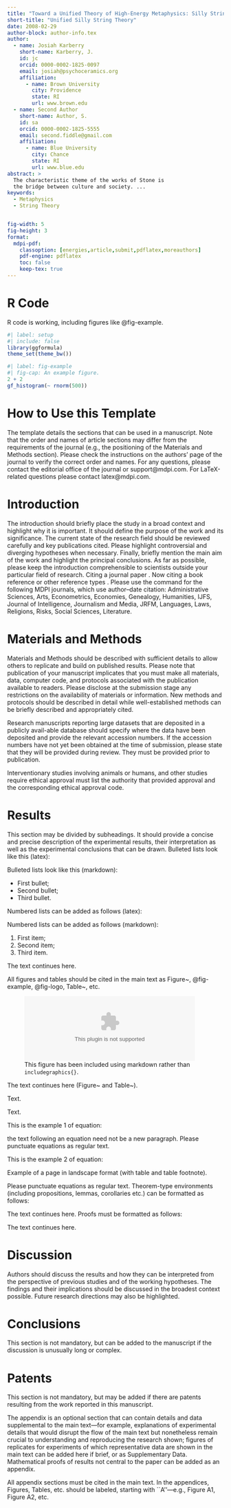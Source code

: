 ```yaml
---
title: "Toward a Unified Theory of High-Energy Metaphysics: Silly String Theory"
short-title: "Unified Silly String Theory"
date: 2008-02-29
author-block: author-info.tex
author:
  - name: Josiah Karberry
    short-name: Karberry, J.
    id: jc
    orcid: 0000-0002-1825-0097
    email: josiah@psychoceramics.org
    affiliation: 
      - name: Brown University
        city: Providence
        state: RI
        url: www.brown.edu
  - name: Second Author 
    short-name: Author, S.
    id: sa
    orcid: 0000-0002-1825-5555
    email: second.fiddle@gmail.com
    affiliation: 
      - name: Blue University
        city: Chance
        state: RI
        url: www.blue.edu
abstract: > 
  The characteristic theme of the works of Stone is 
  the bridge between culture and society. ...
keywords:
  - Metaphysics
  - String Theory


fig-width: 5
fig-height: 3
format: 
  mdpi-pdf:
    classoption: [energies,article,submit,pdflatex,moreauthors]
    pdf-engine: pdflatex
    toc: false
    keep-tex: true
---
```


# R Code

R code is working, including figures like @fig-example.

```r
#| label: setup
#| include: false
library(ggformula)
theme_set(theme_bw())
```

```r
#| label: fig-example
#| fig-cap: An example figure.
2 + 2
gf_histogram(~ rnorm(500))
```

# How to Use this Template

The template details the sections that can be used in a manuscript. Note that the order and names of article sections may differ from the requirements of the journal (e.g., the positioning of the Materials and Methods section). Please check the instructions on the authors' page of the journal to verify the correct order and names. For any questions, please contact the editorial office of the journal or support@mdpi.com. For LaTeX-related questions please contact latex@mdpi.com.\endnote{This is an endnote.} 

<!-- To use endnotes, please un-comment \printendnotes below (before References). Only journal Laws uses \footnote. -->

<!-- The order of the section titles is different for some journals. Please refer to the "Instructions for Authors” on the journal homepage. -->


# Introduction

The introduction should briefly place the study in a broad context and highlight why it is important. It should define the purpose of the work and its significance. The current state of the research field should be reviewed carefully and key publications cited. Please highlight controversial and diverging hypotheses when necessary. Finally, briefly mention the main aim of the work and highlight the principal conclusions. As far as possible, please keep the introduction comprehensible to scientists outside your particular field of research. Citing a journal paper \cite{ref-journal}. Now citing a book reference \cite{ref-book1,ref-book2} or other reference types \cite{ref-unpublish,ref-communication,ref-proceeding}. Please use the command \citep{ref-thesis,ref-url} for the following MDPI journals, which use author--date citation: Administrative Sciences, Arts, Econometrics, Economies, Genealogy, Humanities, IJFS, Journal of Intelligence, Journalism and Media, JRFM, Languages, Laws, Religions, Risks, Social Sciences, Literature.

# Materials and Methods

Materials and Methods should be described with sufficient details to allow others to replicate and build on published results. Please note that publication of your manuscript implicates that you must make all materials, data, computer code, and protocols associated with the publication available to readers. Please disclose at the submission stage any restrictions on the availability of materials or information. New methods and protocols should be described in detail while well-established methods can be briefly described and appropriately cited.

Research manuscripts reporting large datasets that are deposited in a publicly avail-able database should specify where the data have been deposited and provide the relevant accession numbers. If the accession numbers have not yet been obtained at the time of submission, please state that they will be provided during review. They must be provided prior to publication.

Interventionary studies involving animals or humans, and other studies require ethical approval must list the authority that provided approval and the corresponding ethical approval code.
\begin{quote}
This is an example of a quote.
\end{quote}


# Results

This section may be divided by subheadings. It should provide a concise and precise description of the experimental results, their interpretation as well as the experimental conclusions that can be drawn.
\subsection{Subsection}
\subsubsection{Subsubsection}

Bulleted lists look like this (latex):
\begin{itemize}
\item	First bullet;
\item	Second bullet;
\item	Third bullet.
\end{itemize}

Bulleted lists look like this (markdown):

* First bullet;
* Second bullet;
* Third bullet.


Numbered lists can be added as follows (latex):
\begin{enumerate}
\item	First item; 
\item	Second item;
\item	Third item.
\end{enumerate}

Numbered lists can be added as follows (markdown):

1. First item;
1. Second item;
1. Third item.

The text continues here. 

\subsection{Figures, Tables and Schemes}

All figures and tables should be cited in the main text as 
Figure~\ref{fig1}, @fig-example, @fig-logo, Table~\ref{tab1}, etc.

![This figure has been included using markdown rather than `includegraphics{}`. ](logo-mdpi.eps){width=10.5cm #fig-logo}

\begin{figure}[H]
\includegraphics[width=10.5 cm]{logo-mdpi}
\caption{This is a figure. Schemes follow the same formatting. If there are multiple panels, they should be listed as: (\textbf{a}) Description of what is contained in the first panel. (\textbf{b}) Description of what is contained in the second panel. Figures should be placed in the main text near to the first time they are cited. A caption on a single line should be centered.\label{fig1}}
\end{figure}   
\unskip

\begin{table}[H] 
\caption{This is a table caption. Tables should be placed in the main text near to the first time they are~cited.\label{tab1}}
\newcolumntype{C}{>{\centering\arraybackslash}X}
\begin{tabularx}{\textwidth}{CCC}
\toprule
\textbf{Title 1}	& \textbf{Title 2}	& \textbf{Title 3}\\
\midrule
Entry 1		& Data			& Data\\
Entry 2		& Data			& Data \textsuperscript{1}\\
\bottomrule
\end{tabularx}
\noindent{\footnotesize{\textsuperscript{1} Tables may have a footer.}}
\end{table}

The text continues here (Figure~\ref{fig2} and Table~\ref{tab2}).

<!-- % Example of a figure that spans the whole page width. The same concept works for tables, too. -->

\begin{figure}[H]
\begin{adjustwidth}{-\extralength}{0cm}
\centering
\includegraphics[width=15.5cm]{logo-mdpi}
\end{adjustwidth}
\caption{This is a wide figure.\label{fig2}}
\end{figure}  

\begin{table}[H]
\caption{This is a wide table.\label{tab2}}
	\begin{adjustwidth}{-\extralength}{0cm}
		\newcolumntype{C}{>{\centering\arraybackslash}X}
		\begin{tabularx}{\fulllength}{CCCC}
			\toprule
			\textbf{Title 1}	& \textbf{Title 2}	& \textbf{Title 3}     & \textbf{Title 4}\\
			\midrule
\multirow[m]{3}{*}{Entry 1 *}	& Data			& Data			& Data\\
			  	                   & Data			& Data			& Data\\
			             	      & Data			& Data			& Data\\
                   \midrule
\multirow[m]{3}{*}{Entry 2}    & Data			& Data			& Data\\
			  	                  & Data			& Data			& Data\\
			             	     & Data			& Data			& Data\\
                   \midrule
\multirow[m]{3}{*}{Entry 3}    & Data			& Data			& Data\\
			  	                 & Data			& Data			& Data\\
			             	    & Data			& Data			& Data\\
                  \midrule
\multirow[m]{3}{*}{Entry 4}   & Data			& Data			& Data\\
			  	                 & Data			& Data			& Data\\
			             	    & Data			& Data			& Data\\
			\bottomrule
		\end{tabularx}
	\end{adjustwidth}
	\noindent{\footnotesize{* Tables may have a footer.}}
\end{table}

\begin{listing}[H]
\caption{Title of the listing}
\rule{\columnwidth}{1pt}
\raggedright Text of the listing. In font size footnotesize, small, or normalsize. Preferred format: left aligned and single spaced. Preferred border format: top border line and bottom border line.
\rule{\columnwidth}{1pt}
\end{listing}

Text.

Text.

\subsection{Formatting of Mathematical Components}

This is the example 1 of equation:
\begin{linenomath}
\begin{equation}
a = 1,
\end{equation}
\end{linenomath}
the text following an equation need not be a new paragraph. Please punctuate equations as regular text.
<!-- %% If the documentclass option "submit" is chosen, please insert a blank line before and after any math environment (equation and eqnarray environments). This ensures correct linenumbering. The blank line should be removed when the documentclass option is changed to "accept" because the text following an equation should not be a new paragraph. -->

This is the example 2 of equation:
\begin{adjustwidth}{-\extralength}{0cm}
\begin{equation}
a = b + c + d + e + f + g + h + i + j + k + l + m + n + o + p + q + r + s + t + u + v + w + x + y + z
\end{equation}
\end{adjustwidth}

Example of a page in landscape format (with table and table footnote).

<!-- %% Table in wide page -->

\startlandscape
\begin{table}[H] 
\caption{This is a very wide table.\label{tab3}}
	\begin{tabularx}{\textwidth}{CCCC}
		\toprule
		\textbf{Title 1}	& \textbf{Title 2}	& \textbf{Title 3}	& \textbf{Title 4}\\
		\midrule
		Entry 1		& Data			& Data			& This cell has some longer content that runs over two lines.\\
		Entry 2		& Data			& Data			& Data\textsuperscript{1}\\
		\bottomrule
	\end{tabularx}
	\begin{adjustwidth}{+\extralength}{0cm}
		\noindent\footnotesize{\textsuperscript{1} This is a table footnote.}
	\end{adjustwidth}
\end{table}
\finishlandscape


Please punctuate equations as regular text. Theorem-type environments (including propositions, lemmas, corollaries etc.) can be formatted as follows:

\begin{Theorem}
Example text of a theorem.
\end{Theorem}

The text continues here. Proofs must be formatted as follows:

\begin{proof}[Proof of Theorem 1]
Text of the proof. Note that the phrase ``of Theorem 1'' is optional if it is clear which theorem is being referred to.
\end{proof}
The text continues here.

# Discussion

Authors should discuss the results and how they can be interpreted from the perspective of previous studies and of the working hypotheses. The findings and their implications should be discussed in the broadest context possible. Future research directions may also be highlighted.

# Conclusions

This section is not mandatory, but can be added to the manuscript if the discussion is unusually long or complex.

# Patents

This section is not mandatory, but may be added if there are patents resulting from the work reported in this manuscript.

\vspace{6pt} 

\supplementary{The following supporting information can be downloaded at:  \linksupplementary{s1}, Figure S1: title; Table S1: title; Video S1: title.}


\authorcontributions{For research articles with several authors, a short paragraph specifying their individual contributions must be provided. The following statements should be used ``Conceptualization, X.X. and Y.Y.; methodology, X.X.; software, X.X.; validation, X.X., Y.Y. and Z.Z.; formal analysis, X.X.; investigation, X.X.; resources, X.X.; data curation, X.X.; writing---original draft preparation, X.X.; writing---review and editing, X.X.; visualization, X.X.; supervision, X.X.; project administration, X.X.; funding acquisition, Y.Y. All authors have read and agreed to the published version of the manuscript.'', please turn to the  \href{http://img.mdpi.org/data/contributor-role-instruction.pdf}{CRediT taxonomy} for the term explanation. Authorship must be limited to those who have contributed substantially to the work~reported.}

\funding{Please add: ``This research received no external funding'' or ``This research was funded by NAME OF FUNDER grant number XXX.'' and  and ``The APC was funded by XXX''. Check carefully that the details given are accurate and use the standard spelling of funding agency names at \url{https://search.crossref.org/funding}, any errors may affect your future funding.}

\institutionalreview{In this section, you should add the Institutional Review Board Statement and approval number, if relevant to your study. You might choose to exclude this statement if the study did not require ethical approval. Please note that the Editorial Office might ask you for further information. Please add “The study was conducted in accordance with the Declaration of Helsinki, and approved by the Institutional Review Board (or Ethics Committee) of NAME OF INSTITUTE (protocol code XXX and date of approval).” for studies involving humans. OR “The animal study protocol was approved by the Institutional Review Board (or Ethics Committee) of NAME OF INSTITUTE (protocol code XXX and date of approval).” for studies involving animals. OR “Ethical review and approval were waived for this study due to REASON (please provide a detailed justification).” OR “Not applicable” for studies not involving humans or animals.}

\informedconsent{Any research article describing a study involving humans should contain this statement. Please add ``Informed consent was obtained from all subjects involved in the study.'' OR ``Patient consent was waived due to REASON (please provide a detailed justification).'' OR ``Not applicable'' for studies not involving humans. You might also choose to exclude this statement if the study did not involve humans.

Written informed consent for publication must be obtained from participating patients who can be identified (including by the patients themselves). Please state ``Written informed consent has been obtained from the patient(s) to publish this paper'' if applicable.}

\dataavailability{We encourage all authors of articles published in MDPI journals to share their research data. In this section, please provide details regarding where data supporting reported results can be found, including links to publicly archived datasets analyzed or generated during the study. Where no new data were created, or where data is unavailable due to privacy or ethical restrictions, a statement is still required. Suggested Data Availability Statements are available in section ``MDPI Research Data Policies'' at \url{https://www.mdpi.com/ethics}.} 


\conflictsofinterest{Declare conflicts of interest or state ``The authors declare no conflicts of interest.'' Authors must identify and declare any personal circumstances or interest that may be perceived as inappropriately influencing the representation or interpretation of reported research results. Any role of the funders in the design of the study; in the collection, analyses or interpretation of data; in the writing of the manuscript; or in the decision to publish the results must be declared in this section. If there is no role, please state ``The funders had no role in the design of the study; in the collection, analyses, or interpretation of data; in the writing of the manuscript; or in the decision to publish the results''.} 

<!-- Optional -->

\abbreviations{Abbreviations}{
The following abbreviations are used in this manuscript:\\

\noindent 
\begin{tabular}{@{}ll}
MDPI & Multidisciplinary Digital Publishing Institute\\
DOAJ & Directory of open access journals\\
TLA & Three letter acronym\\
LD & Linear dichroism
\end{tabular}
}

\appendixtitles{no} 
\appendixstart
\appendix
\section[\appendixname~\thesection]{}
\subsection[\appendixname~\thesubsection]{}
The appendix is an optional section that can contain details and data supplemental to the main text---for example, explanations of experimental details that would disrupt the flow of the main text but nonetheless remain crucial to understanding and reproducing the research shown; figures of replicates for experiments of which representative data are shown in the main text can be added here if brief, or as Supplementary Data. Mathematical proofs of results not central to the paper can be added as an appendix.

\begin{table}[H] 
\caption{This is a table caption.\label{tab5}}
\newcolumntype{C}{>{\centering\arraybackslash}X}
\begin{tabularx}{\textwidth}{CCC}
\toprule
\textbf{Title 1}	& \textbf{Title 2}	& \textbf{Title 3}\\
\midrule
Entry 1		& Data			& Data\\
Entry 2		& Data			& Data\\
\bottomrule
\end{tabularx}
\end{table}

\section[\appendixname~\thesection]{}
All appendix sections must be cited in the main text. In the appendices, Figures, Tables, etc. should be labeled, starting with ``A''---e.g., Figure A1, Figure A2, etc.

\begin{adjustwidth}{-\extralength}{0cm}


\printendnotes[custom] 

\reftitle{References}

<!-- % Please provide either the correct journal abbreviation (e.g. according to the “List of Title Word Abbreviations” http://www.issn.org/services/online-services/access-to-the-ltwa/) or the full name of the journal. -->
<!-- % Citations and References in Supplementary files are permitted provided that they also appear in the reference list here.  -->

\PublishersNote{}
\end{adjustwidth}